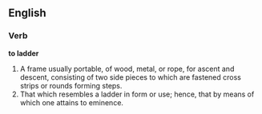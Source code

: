 ==English==

===Verb===

'''to ladder'''

#A frame usually portable, of wood, metal, or rope, for ascent and descent, consisting of two side pieces to which are fastened cross strips or rounds forming steps.
#That which resembles a ladder in form or use; hence, that by means of which one attains to eminence.